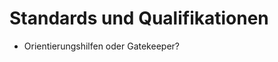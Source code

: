# Standards und Qualifikationen {#sec-standardsqualifications}

- Orientierungshilfen oder Gatekeeper?

